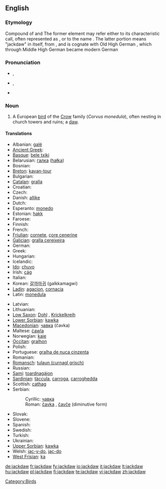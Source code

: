 ==English==
{{wikipedia}}

===Etymology===
Compound of {{term|jack}} and {{term|daw}}  The former element may refer either to its characteristic call, often represented as {{term|tchak-tchak}}, or to the name {{term|Jack}}.  The latter portion means "jackdaw" in itself, from {{etyl|ang}} {{term|dāƿe|lang=ang}}, and is cognate with Old High German {{term|tāha|lang=goh}}, which through Middle High German {{term|tāhele|lang=gmh}} became modern German {{term|Dohle|lang=de}}

===Pronunciation===
* {{a|UK}} {{IPA|/ˈdʒækˌdɔː/}}, {{SAMPA|/"dZ{k%dO:/}}
* {{a|GenAM}} {{IPA|/ˈdʒækˌdɑ/}}, {{SAMPA|/"dZ{k%dA/}}
* {{hyphenation|jack|daw}}

===Noun===
{{en-noun}}

# A European [[bird]] of the [[Crow]] family (''Corvus monedula''), often nesting in church towers and ruins; a [[daw]].
<!-- modified Webster 1913 definition -->

====Translations====
{{trans-top|Corvus monedula}}
* Albanian: [[galë]] {{f}}
* [[Ancient Greek]]: {{tø|grc|κολοιός|tr=koloios|sc=polytonic}}
* [[Basque]]: [[bele txiki]]
* Belarusian: [[галка]] ([[hałka]])
* Bosnian: {{t-|bs|čavka|f}}
* [[Breton]]: [[kavan-tour]]
* Bulgarian: {{t+|bg|чавка|tr=čavka|sc=Cyrl}}
* [[Catalan]]: [[gralla]]
* Croatian: {{t-|hr|čavka|f}}
* Czech: {{t-|cs|kavka|f}}
* Danish: [[allike]]
* Dutch: {{t+|nl|kauw|m}}
* Esperanto: [[monedo]]
* Estonian: [[hakk]]
* Faroese: {{t-|fo|rókur|xs=Faroese}}
* Finnish: {{t+|fi|naakka}}
* French: {{t+|fr|choucas|m}}
* [[Friulian]]: [[cornete]], [[çore cenerine]]
* [[Galician]]: [[gralla cereixeira]]
* German: {{t+|de|Dohle|f}}
* Greek: {{t|el|κάργια|tr=kárgia|sc=Grek}}
* Hungarian: {{t+|hu|csóka}}
* Icelandic: {{t+|is|dvergkráka|f}}
* [[Ido]]: [[chuvo]]
* Irish: [[cág]]
* Italian: {{t+|it|taccola}}
* Korean: [[갈까마귀]] (galkkamagwi)
* [[Ladin]]: [[agacion]], [[cornacia]]
* Latin: [[monedula]] {{f}}
{{trans-mid}}
* Latvian: {{t-|lv|kovārnis|xs=Latvian}}
* Lithuanian: {{t+|lt|kuosa|xs=Lithuanian}}
* [[Low Saxon]]: [[Dohl]] {{f}}, [[Krickelkreih]] {{f}}
* [[Lower Sorbian]]: [[kawka]] {{f}}
* [[Macedonian]]: [[чавка#Macedonian|чавка]] (čavka) {{f}}
* Maltese: [[ċawla]]
* Norwegian: [[kaie]]
* [[Occitan]]: [[gralhon]]
* Polish: {{t+|pl|kawka|f}}
* Portuguese: [[gralha de nuca cinzenta]]
* Romanian: {{t-|ro|cioacă|f}}
* [[Romansch]]: [[tulaun (curnagl grisch)]]
* Russian: {{t+|ru|галка|f|tr=galka|sc=Cyrl}}
* [[Sami]]: [[toardnagájon]]
* [[Sardinian]]: [[tàccula]], [[carroga]], [[carroghedda]]
* Scottish: [[cathag]]
* Serbian:
*: Cyrillic: [[чавка#Serbian|чавка]] {{f}}
*: Roman: [[čavka#Serbian|čavka]] {{f}}, [[čavče]] (diminutive form)
* Slovak: {{t-|sk|kavka|f}}
* Slovene: {{t+|sl|kavka|f}}
* Spanish: {{t-|es|grajilla|f}}
* Swedish: {{t+|sv|kaja}}
* Turkish: {{t+|tr|küçük karga}}
* Ukrainian: {{t+|uk|галка|f|tr=halka|sc=Cyrl|xs=Ukrainian}}
* [[Upper Sorbian]]: [[kawka]] {{f}}
* Welsh: [[jac-y-do]], [[jac-do]]
* [[West Frisian]]: [[ka]]
{{trans-bottom}}

[[Category:Birds]]

[[de:jackdaw]]
[[fr:jackdaw]]
[[fy:jackdaw]]
[[io:jackdaw]]
[[it:jackdaw]]
[[lt:jackdaw]]
[[hu:jackdaw]]
[[pl:jackdaw]]
[[fi:jackdaw]]
[[te:jackdaw]]
[[vi:jackdaw]]
[[zh:jackdaw]]